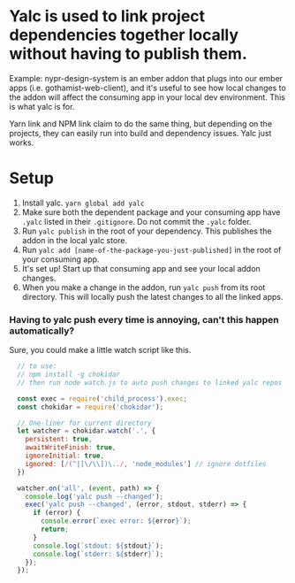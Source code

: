 # Yalc is used to link project dependencies together locally without having to publish them.

Example: nypr-design-system is an ember addon that plugs into our ember apps (i.e. gothamist-web-client), and it's useful to see how local changes to the addon will affect the consuming app in your local dev environment. This is what yalc is for.

Yarn link and NPM link claim to do the same thing, but depending on the projects, they can easily run into build and dependency issues. Yalc just works.

# Setup

1. Install yalc. `yarn global add yalc`
2. Make sure both the dependent package and your consuming app have `.yalc` listed in their `.gitignore`. Do not commit the `.yalc` folder.
3. Run `yalc publish` in the root of your dependency. This publishes the addon in the local yalc store.
4. Run `yalc add [name-of-the-package-you-just-published]` in the root of your consuming app.
5. It's set up! Start up that consuming app and see your local addon changes.
6. When you make a change in the addon, run `yalc push` from its root directory. This will locally push the latest changes to all the linked apps.

### Having to yalc push every time is annoying, can't this happen automatically?
Sure, you could make a little watch script like this.

```js
  // to use:
  // npm install -g chokidar
  // then run node watch.js to auto push changes to linked yalc repos

  const exec = require('child_process').exec;
  const chokidar = require('chokidar');

  // One-liner for current directory
  let watcher = chokidar.watch('.', {
    persistent: true,
    awaitWriteFinish: true,
    ignoreInitial: true,
    ignored: [/(^|[\/\\])\../, 'node_modules'] // ignore dotfiles
  })

  watcher.on('all', (event, path) => {
    console.log('yalc push --changed');
    exec('yalc push --changed', (error, stdout, stderr) => {
      if (error) {
        console.error(`exec error: ${error}`);
        return;
      }
      console.log(`stdout: ${stdout}`);
      console.log(`stderr: ${stderr}`);
    });
  });
```


